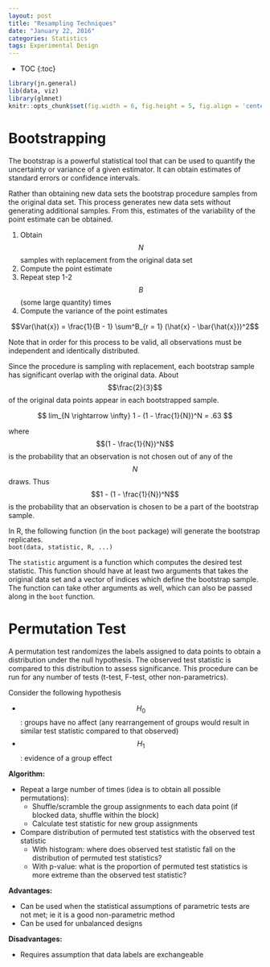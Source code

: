 ```yaml
---
layout: post
title: "Resampling Techniques"
date: "January 22, 2016"
categories: Statistics
tags: Experimental Design
---
```


* TOC
{:toc}

```r
library(jn.general)
lib(data, viz)
library(glmnet)
knitr::opts_chunk$set(fig.width = 6, fig.height = 5, fig.align = 'center')
```

# Bootstrapping
The bootstrap is a powerful statistical tool that can be used to quantify the uncertainty or variance of a given estimator. It can obtain estimates of standard errors or confidence intervals.

Rather than obtaining new data sets the bootstrap procedure samples from the original data set. This process generates new data sets without generating additional samples. From this, estimates of the variability of the point estimate can be obtained.

1. Obtain $$N$$ samples with replacement from the original data set
2. Compute the point estimate
3. Repeat step 1-2 $$B$$ (some large quantity) times
4. Compute the variance of the point estimates 

$$Var(\hat{x}) = \frac{1}{B - 1} \sum^B_{r = 1} (\hat{x} - \bar{\hat{x}})^2$$

Note that in order for this process to be valid, all observations must be independent and identically distributed. 

Since the procedure is sampling with replacement, each bootstrap sample has significant overlap with the original data. About $$\frac{2}{3}$$ of the original data points appear in each bootstrapped sample. 

$$ lim_{N \rightarrow \infty} 1 - (1 - \frac{1}{N})^N = .63 $$

where $$(1 - \frac{1}{N})^N$$ is the probability that an observation is not chosen out of any of the $$N$$ draws. Thus $$1 - (1 - \frac{1}{N})^N$$ is the probability that an observation is chosen to be a part of the bootstrap sample. 

In R, the following function (in the `boot` package) will generate the bootstrap replicates. <br>
`boot(data, statistic, R, ...)`

The `statistic` argument is a function which computes the desired test statistic. This function should have at least two arguments that takes the original data set and a vector of indices which define the bootstrap sample. The function can take other arguments as well, which can also be passed along in the `boot` function. 

# Permutation Test
A permutation test randomizes the labels assigned to data points to obtain a distribution under the null hypothesis. The observed test statistic is compared to this distribution to assess significance. This procedure can be run for any number of tests (t-test, F-test, other non-parametrics). 

Consider the following hypothesis

* $$H_0$$: groups have no affect (any rearrangement of groups would result in similar test statistic compared to that observed)
* $$H_1$$: evidence of a group effect 

**Algorithm:**

* Repeat a large number of times (idea is to obtain all possible permutations):
  * Shuffle/scramble the group assignments to each data point (if blocked data, shuffle within the block)
  * Calculate test statistic for new group assignments
* Compare distribution of permuted test statistics with the observed test statistic
  * With histogram: where does observed test statistic fall on the distribution of permuted test statistics?
  * With p-value: what is the proportion of permuted test statistics is more extreme than the observed test statistic?

**Advantages:**

* Can be used when the statistical assumptions of parametric tests are not met; ie it is a good non-parametric method
* Can be used for unbalanced designs

**Disadvantages:**

* Requires assumption that data labels are exchangeable
